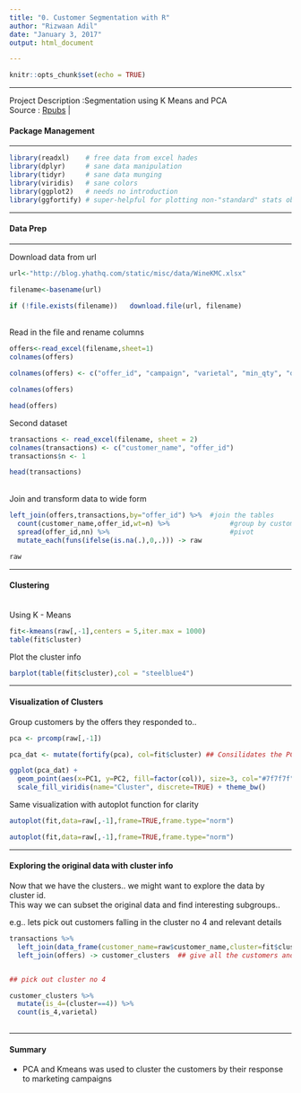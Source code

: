 ```yaml
---
title: "0. Customer Segmentation with R"
author: "Rizwaan Adil"
date: "January 3, 2017"
output: html_document

---
```




```r
knitr::opts_chunk$set(echo = TRUE)
```


***
Project Description :Segmentation using K Means and PCA  
Source              : [Rpubs](https://rpubs.com/hrbrmstr/customer-segmentation-r) |


#### Package Management
***

```r

library(readxl)    # free data from excel hades
library(dplyr)     # sane data manipulation
library(tidyr)     # sane data munging
library(viridis)   # sane colors
library(ggplot2)   # needs no introduction
library(ggfortify) # super-helpful for plotting non-"standard" stats objects

```

***

#### Data Prep
***

Download data from url

```r

url<-"http://blog.yhathq.com/static/misc/data/WineKMC.xlsx"

filename<-basename(url)

if (!file.exists(filename))   download.file(url, filename)


```

  
<br>
Read in the file and rename columns

```r

offers<-read_excel(filename,sheet=1)
colnames(offers)

colnames(offers) <- c("offer_id", "campaign", "varietal", "min_qty", "discount", "origin", "past_peak")

colnames(offers)

head(offers)
```




Second dataset


```r

transactions <- read_excel(filename, sheet = 2)
colnames(transactions) <- c("customer_name", "offer_id")
transactions$n <- 1

head(transactions)

```

<br>
Join and transform data to wide form

```r

left_join(offers,transactions,by="offer_id") %>%  #join the tables
  count(customer_name,offer_id,wt=n) %>%               #group by customer and offer
  spread(offer_id,nn) %>%                              #pivot
  mutate_each(funs(ifelse(is.na(.),0,.))) -> raw

raw


```
***

#### Clustering

<br>
Using K - Means


```r

fit<-kmeans(raw[,-1],centers = 5,iter.max = 1000)
table(fit$cluster)

```



Plot the cluster info
```r


barplot(table(fit$cluster),col = "steelblue4")
```


***
#### Visualization of Clusters

Group customers by the offers they responded to..

```r

pca <- prcomp(raw[,-1])

pca_dat <- mutate(fortify(pca), col=fit$cluster) ## Consilidates the PCA loadings and cluster info for easier plotting

ggplot(pca_dat) +
  geom_point(aes(x=PC1, y=PC2, fill=factor(col)), size=3, col="#7f7f7f", shape=21) +
  scale_fill_viridis(name="Cluster", discrete=TRUE) + theme_bw()
```

Same visualization with autoplot function for clarity

```r

autoplot(fit,data=raw[,-1],frame=TRUE,frame.type="norm")

autoplot(fit,data=raw[,-1],frame=TRUE,frame.type="norm")

```


***
#### Exploring the original data with cluster info

Now that we have the clusters.. we might want to explore the data by cluster id.  
This way we can subset the original data and find interesting subgroups..

e.g.. lets pick out customers falling in the cluster no 4 and relevant details




```r


transactions %>% 
  left_join(data_frame(customer_name=raw$customer_name,cluster=fit$cluster)) %>% 
  left_join(offers) -> customer_clusters  ## give all the customers and clusters


## pick out cluster no 4 

customer_clusters %>% 
  mutate(is_4=(cluster==4)) %>% 
  count(is_4,varietal)
  

```

***

#### Summary

- PCA and Kmeans was used to cluster the customers by their response to marketing campaigns
